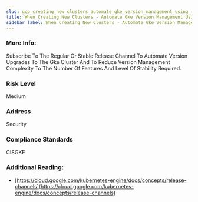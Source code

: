 ```yaml
---
slug: gcp_creating_new_clusters_automate_gke_version_management_using_release_channels
title: When Creating New Clusters - Automate Gke Version Management Using Release Channels
sidebar_label: When Creating New Clusters - Automate Gke Version Management Using Release Channels
---
```


### More Info:

Subscribe To The Regular Or Stable Release Channel To Automate Version Upgrades To The Gke Cluster And To Reduce Version Management Complexity To The Number Of Features And Level Of Stability Required.

### Risk Level

Medium

### Address

Security

### Compliance Standards

CISGKE

### Additional Reading:

- [https://cloud.google.com/kubernetes-engine/docs/concepts/release-channels](https://cloud.google.com/kubernetes-engine/docs/concepts/release-channels) 

